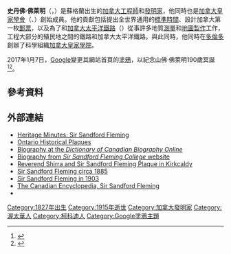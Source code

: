 {{noteTA
|1=zh-hans:斯坦福;zh-hk:史丹福;zh-tw:史丹佛;
}}
{{Infobox person
|name        = 史丹佛·佛莱明 Sandford Fleming
|image       = Sir Sandford Fleming.jpg
|caption     = 由 {{link-en|约翰·韦可利非·罗威·佛斯特|John Wycliffe Lowes Forster}}所画的山佛·佛莱明画像
|birth_date  = {{birth date|1827|1|7}}
|birth_place = [[苏格兰|苏格兰]][[法夫|法夫]]行政区[[柯科迪|柯科迪]]镇
|death_date  = {{death date and age|1915|7|22|1827|1|7}}
|death_place = [[加拿大|加拿大]][[新斯科舍|新斯科舍]]省[[哈利法克斯|哈利法克斯]]市 
|other_names = 
|known_for   = 发明了[[标准时间|标准时间]]
|occupation  = [[工程师|工程师]] 与 [[发明家|发明家]]
|nationality = {{link-en|苏格兰裔加拿大人|Scottish Canadians|苏格兰人/加拿大人}}
}}

'''史丹佛·佛萊明'''（{{Lang-en|'''Sandford Fleming'''}}，{{bd|1827年|1月7日|1915年|7月22日}}）是蘇格蘭出生的[[加拿大|加拿大]][[工程師|工程師]]和[[發明|發明家]]，他同時也是[[加拿大皇家學會|加拿大皇家學會]]（{{lang-en|The Royal Society of Canada}}、{{lang-fr|La Société royale du Canada}}）創始成員。他的貢獻包括提出全世界通用的[[標準時間|標準時間]]、設計加拿大第一枚[[郵票|郵票]]，以及為了{{Link-en|殖民地際鐵路|Intercolonial Railway}}和[[加拿大太平洋鐵路|加拿大太平洋鐵路]]（{{lang|en|Canadian Pacific Railway}}）從事許多地質[[測量|測量]]和[[地圖學|地圖製作]]工作，工程大部分的殖民地之間的鐵路和加拿大太平洋鐵路。與此同時，他同時在[[多倫多|多倫多]]創辦了科學組織[[加拿大皇家學院|加拿大皇家學院]]。

2017年1月7日，[[Google|Google]]變更其網站首頁的[[Doodle|塗鴉]]，以紀念山佛·佛萊明190歲冥誕<ref>{{Cite web |url=http://www.cna.com.tw/news/firstnews/201701070058-1.aspx |title=Sandford Fleming冥誕 國際標準時間之父 |access-date=2017-01-07 |archive-date=2018-02-09 |archive-url=https://web.archive.org/web/20180209002813/http://www.cna.com.tw/news/firstnews/201701070058-1.aspx |dead-url=no }}</ref><ref>{{cite web | title = Sandford Fleming’s 190th Birthday | website = [[Google|google.com]] | url = https://www.google.com/doodles/sandford-flemings-190th-birthday | date = 2017-01-07 | accessdate = 2018-02-08 | language = en | archive-date = 2017-01-15 | archive-url = https://web.archive.org/web/20170115141808/http://www.google.com/doodles/sandford-flemings-190th-birthday | dead-url = no }}</ref>。

==參考資料==
{{reflist}}

== 外部連結 ==
{{Commons category|Sandford_Fleming}}
* [https://web.archive.org/web/20041215170520/http://www.histori.ca/minutes/minute.do?ID=10182 Heritage Minutes: Sir Sandford Fleming]
* [https://web.archive.org/web/20120427221329/http://www.ontarioplaques.com/Plaques_MNO/Plaque_Ottawa48.html Ontario Historical Plaques]
* [http://www.biographi.ca/009004-119.01-e.php?&id_nbr=7370 Biography at the ''Dictionary of Canadian Biography Online''] {{Wayback|url=http://www.biographi.ca/009004-119.01-e.php?&id_nbr=7370 |date=20121016172400 }}
* [https://web.archive.org/web/20110929195254/http://www.flemingc.on.ca/index.cfm/go/fleming/sub/namesake/cfid/2943603/cftoken/90078266.cfm  Biography from ''Sir Sandford Fleming College'' website]
* [https://web.archive.org/web/20110928165026/http://www.kirkcaldycivicsociety.co.uk/plq_fleming_shirra.html Reverend Shirra and Sir Sandford Fleming Plaque in Kirkcaldy]
* [http://www.mccord-museum.qc.ca/scripts/large.php?accessnumber=MP-0000.169&Lang=1&imageID=150295 Sir Sandford Fleming circa 1885] {{Wayback|url=http://www.mccord-museum.qc.ca/scripts/large.php?accessnumber=MP-0000.169&Lang=1&imageID=150295 |date=20130824160711 }}
* [http://www.mccord-museum.qc.ca/scripts/large.php?accessnumber=II-147485&Lang=1&imageID=144177 Sir Sandford Fleming in 1903] {{Wayback|url=http://www.mccord-museum.qc.ca/scripts/large.php?accessnumber=II-147485&Lang=1&imageID=144177 |date=20130824170041 }}
* [http://thecanadianencyclopedia.com/articles/sir-sandford-fleming The Canadian Encyclopedia, Sir Sandford Fleming] {{Wayback|url=http://thecanadianencyclopedia.com/articles/sir-sandford-fleming |date=20131014031956 }}
* {{citation|url=http://archive.org/details/cihm_03138|title=Terrestrial Time|first=Sandford|last=Fleming|year=1876|journal=[[加拿大皇家學院|Canadian Institute]]}}

{{Authority control}}
{{DEFAULTSORT:Fleming,Sandford}}
[[Category:1827年出生|Category:1827年出生]]
[[Category:1915年逝世|Category:1915年逝世]]
[[Category:加拿大發明家|Category:加拿大發明家]]
[[Category:渥太華人|Category:渥太華人]]
[[Category:柯科迪人|Category:柯科迪人]]
[[Category:Google塗鴉主題|Category:Google塗鴉主題]]